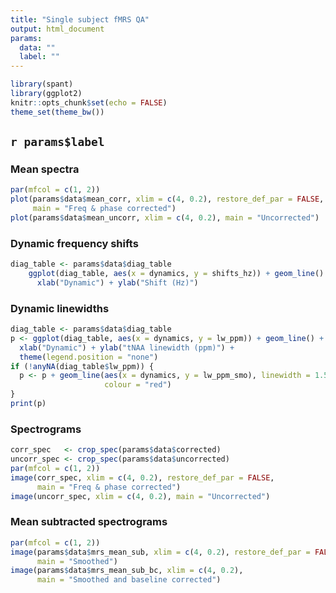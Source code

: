 ```yaml
---
title: "Single subject fMRS QA"
output: html_document
params:
  data: ""
  label: ""
---
```


```r
library(spant)
library(ggplot2)
knitr::opts_chunk$set(echo = FALSE)
theme_set(theme_bw())
```

## `r params$label`

### Mean spectra
```r
par(mfcol = c(1, 2))
plot(params$data$mean_corr, xlim = c(4, 0.2), restore_def_par = FALSE,
     main = "Freq & phase corrected")
plot(params$data$mean_uncorr, xlim = c(4, 0.2), main = "Uncorrected")
```

### Dynamic frequency shifts
```r
diag_table <- params$data$diag_table
    ggplot(diag_table, aes(x = dynamics, y = shifts_hz)) + geom_line() + 
      xlab("Dynamic") + ylab("Shift (Hz)")
```

### Dynamic linewidths
```r
diag_table <- params$data$diag_table
p <- ggplot(diag_table, aes(x = dynamics, y = lw_ppm)) + geom_line() +
  xlab("Dynamic") + ylab("tNAA linewidth (ppm)") +
  theme(legend.position = "none")
if (!anyNA(diag_table$lw_ppm)) {
  p <- p + geom_line(aes(x = dynamics, y = lw_ppm_smo), linewidth = 1.5,
                     colour = "red")
}
print(p)
```

### Spectrograms
```r
corr_spec   <- crop_spec(params$data$corrected)
uncorr_spec <- crop_spec(params$data$uncorrected)
par(mfcol = c(1, 2))
image(corr_spec, xlim = c(4, 0.2), restore_def_par = FALSE,
      main = "Freq & phase corrected")
image(uncorr_spec, xlim = c(4, 0.2), main = "Uncorrected")
```

### Mean subtracted spectrograms
```r
par(mfcol = c(1, 2))
image(params$data$mrs_mean_sub, xlim = c(4, 0.2), restore_def_par = FALSE,
      main = "Smoothed")
image(params$data$mrs_mean_sub_bc, xlim = c(4, 0.2),
      main = "Smoothed and baseline corrected")
```


